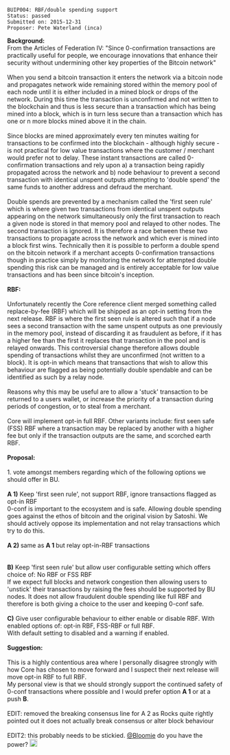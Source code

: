 <pre>
BUIP004: RBF/double spending support
Status: passed
Submitted on: 2015-12-31
Proposer: Pete Waterland (inca)
</pre>
'''Background:'''<br />
From the Articles of Federation IV: &quot;Since 0-confirmation transactions are practically useful for people, we encourage innovations that enhance their security without undermining other key properties of the Bitcoin network&quot;<br />
<br />
When you send a bitcoin transaction it enters the network via a bitcoin node and propagates network wide remaining stored within the memory pool of each node until it is either included in a mined block or drops of the network. During this time the transaction is unconfirmed and not written to the blockchain and thus is less secure than a transaction which has being mined into a block, which is in turn less secure than a transaction which has one or n more blocks mined above it in the chain.<br />
<br />
Since blocks are mined approximately every ten minutes waiting for transactions to be confirmed into the blockchain - although highly secure - is not practical for low value transactions where the customer / merchant would prefer not to delay. These instant transactions are called 0-confirmation transactions and rely upon a) a transaction being rapidly propagated across the network and b) node behaviour to prevent a second transaction with identical unspent outputs attempting to 'double spend' the same funds to another address and defraud the merchant.<br />
<br />
Double spends are prevented by a mechanism called the 'first seen rule' which is where given two transactions from identical unspent outputs appearing on the network simultaneously only the first transaction to reach a given node is stored in that memory pool and relayed to other nodes. The second transaction is ignored. It is therefore a race between these two transactions to propagate across the network and which ever is mined into a block first wins. Technically then it is possible to perform a double spend on the bitcoin network if a merchant accepts 0-confirmation transactions though in practice simply by monitoring the network for attempted double spending this risk can be managed and is entirely acceptable for low value transactions and has been since bitcoin's inception.<br />
<br />
'''RBF:'''<br />
<br />
Unfortunately recently the Core reference client merged something called replace-by-fee (RBF) which will be shipped as an opt-in setting from the next release. RBF is where the first seen rule is altered such that if a node sees a second transaction with the same unspent outputs as one previously in the memory pool, instead of discarding it as fraudulent as before, if it has a higher fee than the first it replaces that transaction in the pool and is relayed onwards. This controversial change therefore allows double spending of transactions whilst they are unconfirmed (not written to a block). It is opt-in which means that transactions that wish to allow this behaviour are flagged as being potentially double spendable and can be identified as such by a relay node.<br />
<br />
Reasons why this may be useful are to allow a 'stuck' transaction to be returned to a users wallet, or increase the priority of a transaction during periods of congestion, or to steal from a merchant.<br />
<br />
Core will implement opt-in full RBF. Other variants include: first seen safe (FSS) RBF where a transaction may be replaced by another with a higher fee but only if the transaction outputs are the same, and scorched earth RBF.<br />
<br />
'''Proposal:'''<br />
<br />
1. vote amongst members regarding which of the following options we should offer in BU.<br />
<br />
'''A 1)''' Keep 'first seen rule', not support RBF, ignore transactions flagged as opt-in RBF<br />
0-conf is important to the ecosystem and is safe. Allowing double spending goes against the ethos of bitcoin and the original vision by Satoshi. We should actively oppose its implementation and not relay transactions which try to do this.<br />
<br />
'''A 2) '''same as '''A 1 '''but relay opt-in-RBF transactions<br />
<br />
<br />
'''B)''' Keep 'first seen rule' but allow user configurable setting which offers choice of: No RBF or FSS RBF<br />
If we expect full blocks and network congestion then allowing users to 'unstick' their transactions by raising the fees should be supported by BU nodes. It does not allow fraudulent double spending like full RBF and therefore is both giving a choice to the user and keeping 0-conf safe.<br />
<br />
'''C)''' Give user configurable behaviour to either enable or disable RBF. With enabled options of: opt-in RBF, FSS-RBF or full RBF.<br />
With default setting to disabled and a warning if enabled.<br />
<br />
'''Suggestion:'''<br />
<br />
This is a highly contentious area where I personally disagree strongly with how Core has chosen to move forward and I suspect their next release will move opt-in RBF to full RBF.<br />
My personal view is that we should strongly support the continued safety of 0-conf transactions where possible and I would prefer option '''A 1''' or at a push '''B'''.<br />
<br />
EDIT: removed the breaking consensus line for A 2 as Rocks quite rightly pointed out it does not actually break consensus or alter block behaviour<br />
<br />
EDIT2: this probably needs to be stickied. [https://bitco.in/forum/members/1/ @Bloomie] do you have the power? [[File:media/image1.png|18x18px]]

